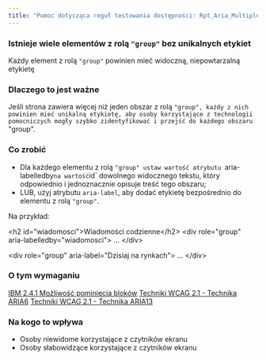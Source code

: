 ```yaml
---
title: "Pomoc dotycząca reguł testowania dostępności: Rpt_Aria_MultipleGroupRoles_Implicit"
---
```


<div className="toolHelp">
<Row>
<Column colLg={16} colMd={8} colSm={4} className="toolHead">

### Istnieje wiele elementów z rolą `"group"` bez unikalnych etykiet


<div id="locLevel"></div>

Każdy element z rolą `"group"` powinien mieć widoczną, niepowtarzalną etykietę

</Column>
</Row>
<Row>
<Column colLg={11} colMd={5} colSm={4} className="toolMain">

### Dlaczego to jest ważne

Jeśli strona zawiera więcej niż jeden obszar z rolą `"group", każdy z nich powinien mieć unikalną etykietę, aby osoby korzystające z technologii pomocniczych mogły szybko zidentyfikować i przejść do każdego obszaru `"group".

<div id="locSnippet"></div>

### Co zrobić

* Dla każdego elementu z rolą `"group" ustaw wartość atrybutu `aria-labelledby` na wartość `id` dowolnego widocznego tekstu, który odpowiednio i jednoznacznie opisuje treść tego obszaru;
* LUB, użyj atrybutu `aria-label`, aby dodać etykietę bezpośrednio do elementu z rolą `"group"`.

Na przykład:

<CodeSnippet type="multi" light={true}>&lt;h2 id="wiadomosci"&gt;Wiadomości codzienne&lt;/h2&gt;
&lt;div role="group" aria-labelledby="wiadomosci"&gt;
...
&lt;/div&gt;
    
&lt;div role="group" aria-label="Dzisiaj na rynkach"&gt;
...
&lt;/div&gt;</CodeSnippet>

</Column>
<Column colLg={5} colMd={3} colSm={4} className="toolLeft">

### O tym wymaganiu

[IBM 2.4.1 Możliwość pominięcia bloków](http://www.ibm.com/able/guidelines/ci162/bypass_blocks.html)
[Techniki WCAG 2.1 - Technika ARIA6](https://www.w3.org/WAI/WCAG21/Techniques/aria/ARIA6)
[Techniki WCAG 2.1 - Technika ARIA13](https://www.w3.org/WAI/WCAG21/Techniques/aria/ARIA13)

### Na kogo to wpływa

* Osoby niewidome korzystające z czytników ekranu
* Osoby słabowidzące korzystające z czytników ekranu

</Column>
</Row>
</div>

